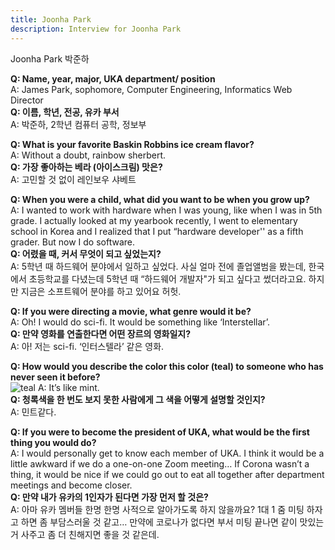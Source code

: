 ```yaml
---
title: Joonha Park
description: Interview for Joonha Park
---
```


<PageDescription>


Joonha Park 박준하

</PageDescription>


**Q: Name, year, major, UKA department/ position <br/>**
A: James Park, sophomore, Computer Engineering, Informatics Web Director<br/>
**Q: 이름, 학년, 전공, 유카 부서<br/>**
A: 박준하, 2학년 컴퓨터 공학, 정보부<br/>

**Q: What is your favorite Baskin Robbins ice cream flavor?<br/>**
A: Without a doubt, rainbow sherbert.<br/>
**Q: 가장 좋아하는 베라 (아이스크림) 맛은?<br/>**
A: 고민할 것 없이 레인보우 샤베트<br/>

**Q: When you were a child, what did you want to be when you grow up?<br/>**
A: I wanted to work with hardware when I was young, like when I was in 5th grade. I actually looked at my yearbook recently, I went to elementary school in Korea and I realized that I put “hardware developer'' as a fifth grader. But now I do software.<br/>
**Q: 어렸을 때, 커서 무엇이 되고 싶었는지?<br/>**
A: 5학년 때 하드웨어 분야에서 일하고 싶었다. 사실 얼마 전에 졸업앨범을 봤는데, 한국에서 초등학교를 다녔는데 5학년 때 “하드웨어 개발자"가 되고 싶다고 썼더라고요. 하지만 지금은 소프트웨어 분야를 하고 있어요 허헛.<br/>

**Q: If you were directing a movie, what genre would it be?<br/>**
A: Oh! I would do sci-fi. It would be something like ‘Interstellar’.<br/>
**Q: 만약 영화를 연출한다면 어떤 장르의 영화일지?<br/>**
A: 아! 저는 sci-fi. ‘인터스텔라’ 같은 영화.<br/>

**Q: How would you describe the color this color (teal) to someone who has never seen it before?<br/>**
![teal](../teal.png)
A: It’s like mint.<br/>
**Q: 청록색을 한 번도 보지 못한 사람에게 그 색을 어떻게 설명할 것인지?<br/>**
A: 민트같다.<br/>

**Q: If you were to become the president of UKA, what would be the first thing you would do?<br/>**
A: I would personally get to know each member of UKA. I think it would be a little awkward if we do a one-on-one Zoom meeting… If Corona wasn’t a thing, it would be nice if we could go out to eat all together after department meetings and become closer.<br/>
**Q: 만약 내가 유카의 1인자가 된다면 가장 먼저 할 것은?<br/>**
A: 아마 유카 멤버들 한명 한명 사적으로 알아가도록 하지 않을까요? 1대 1 줌 미팅 하자고 하면 좀 부담스러울 것 같고… 만약에 코로나가 없다면 부서 미팅 끝나면 같이 맛있는 거 사주고 좀 더 친해지면 좋을 것 같은데.<br/>

